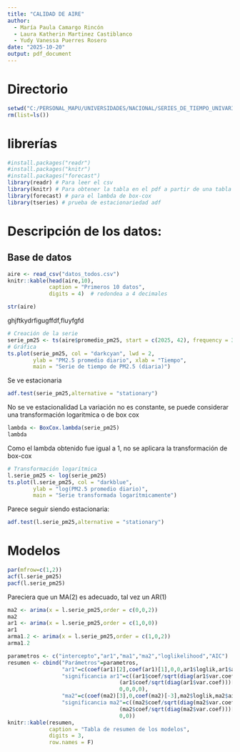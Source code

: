 ```yaml
---
title: "CALIDAD DE AIRE"
author:
  - María Paula Camargo Rincón
  - Laura Katherin Martinez Castiblanco
  - Yudy Vanessa Puerres Rosero
date: "2025-10-20"
output: pdf_document
---
```

# Directorio 
```r
setwd("C:/PERSONAL_MAPU/UNIVERSIDADES/NACIONAL/SERIES_DE_TIEMPO_UNIVARIADAS/TRABAJO")
rm(list=ls())
```


# librerías
```r
#install.packages("readr")
#install.packages("knitr")
#install.packages("forecast")
library(readr) # Para leer el csv
library(knitr) # Para obtener la tabla en el pdf a partir de una tabla en r
library(forecast) # para el lambda de box-cox
library(tseries) # prueba de estacionariedad adf

```

# Descripción de los datos:

## Base de datos
```r
aire <- read_csv("datos_todos.csv")
knitr::kable(head(aire,10),
             caption = "Primeros 10 datos",
             digits = 4)  # redondea a 4 decimales
```
```r
str(aire)
```
ghjftkydrfigugffdf,fluyfgfd
```r
# Creación de la serie
serie_pm25 <- ts(aire$promedio_pm25, start = c(2025, 42), frequency = 365)
# Gráfica
ts.plot(serie_pm25, col = "darkcyan", lwd = 2,
        ylab = "PM2.5 promedio diario", xlab = "Tiempo",
        main = "Serie de tiempo de PM2.5 (diaria)")

```
Se ve estacionaria
```r
adf.test(serie_pm25,alternative = "stationary")
```
No se ve estacionalidad
La variación no es constante, se puede considerar una transformación logaritmica o de box cox
```r
lambda <- BoxCox.lambda(serie_pm25)
lambda

```
Como el lambda obtenido fue igual a 1, no se aplicara la transformación de box-cox
```r
# Transformación logarítmica
l.serie_pm25 <- log(serie_pm25)
ts.plot(l.serie_pm25, col = "darkblue",
        ylab = "log(PM2.5 promedio diario)",
        main = "Serie transformada logarítmicamente")

```

Parece seguir siendo estacionaria:

```r
adf.test(l.serie_pm25,alternative = "stationary")
```

# Modelos

```r
par(mfrow=c(1,2))
acf(l.serie_pm25)
pacf(l.serie_pm25)
```
Pareciera que un MA(2) es adecuado, tal vez un AR(1)
```r
ma2 <- arima(x = l.serie_pm25,order = c(0,0,2))
ma2
ar1 <- arima(x = l.serie_pm25,order = c(1,0,0))
ar1
arma1.2 <- arima(x = l.serie_pm25,order = c(1,0,2))
arma1.2
```

```r
parametros <- c("intercepto","ar1","ma1","ma2","loglikelihood","AIC")
resumen <- cbind("Parámetros"=parametros,
                 "ar1"=c(coef(ar1)[2],coef(ar1)[1],0,0,ar1$loglik,ar1$aic),
                 "significancia ar1"=c((ar1$coef/sqrt(diag(ar1$var.coef)))[2],
                                   (ar1$coef/sqrt(diag(ar1$var.coef)))[1],
                                   0,0,0,0),
                 "ma2"=c(coef(ma2)[3],0,coef(ma2)[-3],ma2$loglik,ma2$aic),
                 "significancia ma2"=c((ma2$coef/sqrt(diag(ma2$var.coef)))[3],0,
                                   (ma2$coef/sqrt(diag(ma2$var.coef)))[-3],
                                   0,0))
knitr::kable(resumen,
             caption = "Tabla de resumen de los modelos",
             digits = 3,
             row.names = F)
```